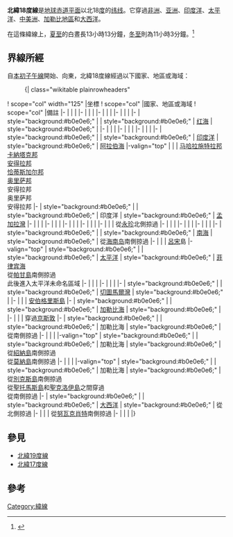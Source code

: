 {{NoteTA
|G1=Toponym
}}
{{Location map-line|lat=18}}
{{kml}}
'''北緯18度線'''是[[地球|地球]][[赤道|赤道平面]]以北18[[度_(角)|度]]的[[纬线|纬线]]。它穿過[[非洲|非洲]]、[[亚洲|亚洲]]、[[印度洋|印度洋]]、[[太平洋|太平洋]]、[[中美洲|中美洲]]、[[加勒比地區|加勒比地區]]和[[大西洋|大西洋]]。

在這條緯線上，[[夏至|夏至]]的白晝長13小時13分鐘，[[冬至|冬至]]則為11小時3分鐘。<ref>{{cite web|title=Duration of Daylight|url=http://aa.usno.navy.mil/data/docs/Dur_OneYear.php|publisher=Astronomical Applications Department of the U.S. Naval Observatory|accessdate=2015-08-27|archive-date=2017-07-18|archive-url=https://web.archive.org/web/20170718031549/http://aa.usno.navy.mil/data/docs/Dur_OneYear.php|dead-url=no}}{{en}}</ref>

== 界線所經 ==
自[[本初子午線|本初子午線]]開始、向東，北緯18度線經過以下國家、地區或海域：

:{| class="wikitable plainrowheaders"
! scope="col" width="125" |坐標
! scope="col" |國家、地區或海域
! scope="col" |備註
|-
| {{Coord|18|0|N|0|0|E|type:landmark|name=本初子午線}}
| {{MLI}}
|
|-
| {{Coord|18|0|N|4|14|E|type:country|name=尼日}}
| {{NER}}
|
|-
| {{Coord|18|0|N|15|33|E|type:country|name=查德}}
| {{TCD}}
|
|-
| {{Coord|18|0|N|24|0|E|type:country|name=蘇丹}}
| {{SDN}}
|
|- 
| style="background:#b0e0e6;" | {{Coord|18|0|N|38|34|E|type:waterbody|name=紅海}}
| style="background:#b0e0e6;" | [[红海|红海]]
| style="background:#b0e0e6;" |
|-
| {{Coord|18|0|N|41|38|E|type:country|name=沙烏地阿拉伯}}
| {{SAU}}
|
|-
| {{Coord|18|0|N|48|7|E|type:country|name=葉門}}
| {{YEM}}
|
|-
| {{Coord|18|0|N|52|28|E|type:country|name=阿曼}}
| {{OMN}}
|
|-
| style="background:#b0e0e6;" | {{Coord|18|0|N|56|24|E|type:waterbody|name=印度洋}}
| style="background:#b0e0e6;" | [[印度洋|印度洋]]
| style="background:#b0e0e6;" | [[阿拉伯海|阿拉伯海]]
|-valign="top"
| {{Coord|18|0|N|73|1|E|type:country|name=印度}}
| {{IND}}
| [[马哈拉施特拉邦|马哈拉施特拉邦]]<br/> [[卡納塔克邦|卡納塔克邦]]<br/> [[安得拉邦|安得拉邦]]<br/> [[恰蒂斯加尔邦|恰蒂斯加尔邦]]<br/> [[奥里萨邦|奥里萨邦]]<br/> 安得拉邦<br/> 奥里萨邦<br/> 安得拉邦
|-
| style="background:#b0e0e6;" | {{Coord|18|0|N|83|34|E|type:waterbody|name=印度洋}}
| style="background:#b0e0e6;" | 印度洋
| style="background:#b0e0e6;" | [[孟加拉灣|孟加拉灣]]
|-
| {{Coord|18|0|N|94|28|E|type:country|name=緬甸}}
| {{MMR}}
|
|-
| {{Coord|18|0|N|97|44|E|type:country|name=泰國}}
| {{THA}}
|
|-
| {{Coord|18|0|N|101|1|E|type:country|name=寮國}}
| {{LAO}}
|
|-
| {{Coord|18|0|N|101|45|E|type:country|name=泰國}}
| {{THA}}
|
|-
| {{Coord|18|0|N|102|24|E|type:country|name=寮國}}
| {{LAO}}
| 從[[永珍|永珍]]北側掠過
|-
| {{Coord|18|0|N|103|3|E|type:country|name=泰國}}
| {{THA}}
|
|-
| {{Coord|18|0|N|104|12|E|type:country|name=寮國}}
| {{LAO}}
|
|-
| {{Coord|18|0|N|105|37|E|type:country|name=越南}}
| {{VNM}}
|
|-
| style="background:#b0e0e6;" | {{Coord|18|0|N|106|28|E|type:waterbody|name=南海}}
| style="background:#b0e0e6;" | [[南海|南海]]
| style="background:#b0e0e6;" | 從{{CHN}}[[海南岛|海南岛]]南側掠過
|-
| {{Coord|18|0|N|120|30|E|type:country|name=菲律賓}}
| {{PHL}}
| [[呂宋|呂宋]]島
|-valign="top"
| style="background:#b0e0e6;" | {{Coord|18|0|N|122|11|E|type:waterbody|name=太平洋}}
| style="background:#b0e0e6;" | [[太平洋|太平洋]]
| style="background:#b0e0e6;" | [[菲律宾海|菲律宾海]]<br/> 從{{MNP}}[[帕甘島|帕甘島]]南側掠過<br/> 此後進入太平洋未命名區域
|-
| {{Coord|18|0|N|102|27|W|type:country|name=墨西哥}}
| {{MEX}}
|
|-
| {{Coord|18|0|N|88|46|W|type:country|name=貝里斯}}
| {{BLZ}}
|
|-
| style="background:#b0e0e6;" | {{Coord|18|0|N|88|8|W|type:waterbody|name=切圖馬爾灣}}
| style="background:#b0e0e6;" | [[切圖馬爾灣|切圖馬爾灣]]
| style="background:#b0e0e6;" | 
|-
| {{Coord|18|0|N|87|58|W|type:country|name=貝里斯}}
| {{BLZ}}
| [[安伯格里斯島|安伯格里斯島]]
|-
| style="background:#b0e0e6;" | {{Coord|18|0|N|87|55|W|type:waterbody|name=加勒比海}}
| style="background:#b0e0e6;" | [[加勒比海|加勒比海]]
| style="background:#b0e0e6;" | 
|-
| {{Coord|18|0|N|77|50|W|type:country|name=牙買加}}
| {{JAM}}
| 穿過[[京斯敦|京斯敦]]
|-
| style="background:#b0e0e6;" | {{Coord|18|0|N|76|15|W|type:waterbody|name=加勒比海}}
| style="background:#b0e0e6;" | 加勒比海
| style="background:#b0e0e6;" | 從{{HTI}}{{link-en|蒂布龍半島|Tiburon Peninsula (Haiti)}}南側掠過
|-
| {{Coord|18|0|N|71|42|W|type:country|name=多明尼加共和國}}
| {{DOM}}
|
|-valign="top"
| style="background:#b0e0e6;" | {{Coord|18|0|N|71|9|W|type:waterbody|name=加勒比海}}
| style="background:#b0e0e6;" | 加勒比海
| style="background:#b0e0e6;" | 從{{DOM}}[[紹納島|紹納島]]南側掠過<br/> 從{{PRI}}[[莫納島|莫納島]]南側掠過
|-
| {{Coord|18|0|N|67|12|W|type:country|name=波多黎各}}
| {{PRI}}
|
|-valign="top"
| style="background:#b0e0e6;" | {{Coord|18|0|N|65|52|W|type:waterbody|name=加勒比海}}
| style="background:#b0e0e6;" | 加勒比海
| style="background:#b0e0e6;" | 從{{PRI}}[[別克斯島|別克斯島]]南側掠過<br/> 從{{VIR}}[[聖托馬斯島_(美屬維爾京群島)|聖托馬斯島]]和[[聖克洛伊島|聖克洛伊島]]之間穿過<br/> 從{{SXM}}南側掠過
|-
| style="background:#b0e0e6;" | {{Coord|18|0|N|63|0|W|type:waterbody|name=大西洋}}
| style="background:#b0e0e6;" | [[大西洋|大西洋]]
| style="background:#b0e0e6;" | 從{{BLM}}北側掠過
|-
| {{Coord|18|0|N|16|1|W|type:country|name=毛利塔尼亞}}
| {{MRT}}
| 從[[努瓦克肖特|努瓦克肖特]]南側掠過
|-
| {{Coord|18|0|N|5|46|W|type:country|name=馬利}}
| {{MLI}}
|
|}

== 參見 ==
*[[北緯19度線|北緯19度線]]
*[[北緯17度線|北緯17度線]]

== 參考 ==
{{reflist}}

{{geographical coordinates|state=collapsed}}

[[Category:緯線|Category:緯線]]